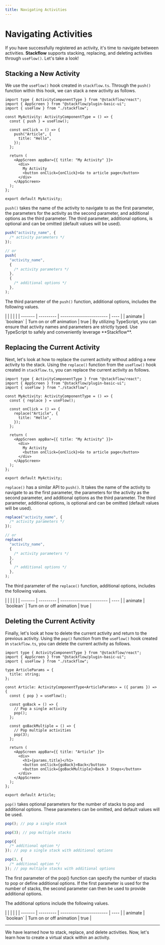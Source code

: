 ```yaml
---
title: Navigating Activities
---
```



# Navigating Activities

If you have successfully registered an activity, it's time to navigate between activities. **Stackflow** supports stacking, replacing, and deleting activities through `useFlow()`. Let's take a look!

## Stacking a New Activity

We use the `useFlow()` hook created in `stackflow.ts`. Through the `push()` function within this hook, we can stack a new activity as follows.

```tsx showLineNumbers filename="MyActivity.tsx" copy /push/
import type { ActivityComponentType } from "@stackflow/react";
import { AppScreen } from "@stackflow/plugin-basic-ui";
import { useFlow } from "./stackflow";

const MyActivity: ActivityComponentType = () => {
  const { push } = useFlow();

  const onClick = () => {
    push("Article", {
      title: "Hello",
    });
  };

  return (
    <AppScreen appBar={{ title: "My Activity" }}>
      <div>
        My Activity
        <button onClick={onClick}>Go to article page</button>
      </div>
    </AppScreen>
  );
};

export default MyActivity;
```

`push()` takes the name of the activity to navigate to as the first parameter, the parameters for the activity as the second parameter, and additional options as the third parameter. The third parameter, additional options, is optional and can be omitted (default values will be used).

```ts
push("activity_name", {
  /* activity parameters */
});

// or
push(
  "activity_name",
  {
    /* activity parameters */
  },
  {
    /* additional options */
  },
);
```

The third parameter of the `push()` function, additional options, includes the following values.

<APITable hasDefaultValue>
|         |           |                          |      |
| ------- | --------- | ------------------------ | ---- |
| animate | `boolean` | Turn on or off animation | true |
</APITable>

<Callout emoji="💡">
  By utilizing TypeScript, you can ensure that activity names and parameters are strictly typed. Use TypeScript to safely and conveniently leverage **Stackflow**.
</Callout>

## Replacing the Current Activity

Next, let's look at how to replace the current activity without adding a new activity to the stack. Using the `replace()` function from the `useFlow()` hook created in `stackflow.ts`, you can replace the current activity as follows.

```tsx showLineNumbers filename="MyActivity.tsx" copy /replace/
import type { ActivityComponentType } from "@stackflow/react";
import { AppScreen } from "@stackflow/plugin-basic-ui";
import { useFlow } from "./stackflow";

const MyActivity: ActivityComponentType = () => {
  const { replace } = useFlow();

  const onClick = () => {
    replace("Article", {
      title: "Hello",
    });
  };

  return (
    <AppScreen appBar={{ title: "My Activity" }}>
      <div>
        My Activity
        <button onClick={onClick}>Go to article page</button>
      </div>
    </AppScreen>
  );
};

export default MyActivity;
```

`replace()` has a similar API to `push()`. It takes the name of the activity to navigate to as the first parameter, the parameters for the activity as the second parameter, and additional options as the third parameter. The third parameter, additional options, is optional and can be omitted (default values will be used).

```ts
replace("activity_name", {
  /* activity parameters */
});

// or
replace(
  "activity_name",
  {
    /* activity parameters */
  },
  {
    /* additional options */
  },
);
```

The third parameter of the `replace()` function, additional options, includes the following values.

<APITable hasDefaultValue>
|         |           |                          |      |
| ------- | --------- | ------------------------ | ---- |
| animate | `boolean` | Turn on or off animation | true |
</APITable>

## Deleting the Current Activity

Finally, let's look at how to delete the current activity and return to the previous activity. Using the `pop()` function from the `useFlow()` hook created in `stackflow.ts`, you can delete the current activity as follows.

```tsx showLineNumbers filename="Article.tsx" copy /pop/
import type { ActivityComponentType } from "@stackflow/react";
import { AppScreen } from "@stackflow/plugin-basic-ui";
import { useFlow } from "./stackflow";

type ArticleParams = {
  title: string;
};

const Article: ActivityComponentType<ArticleParams> = ({ params }) => {
  const { pop } = useFlow();

  const goBack = () => {
    // Pop a single activity
    pop();
  };

  const goBackMultiple = () => {
    // Pop multiple activities
    pop(3);
  };

  return (
    <AppScreen appBar={{ title: "Article" }}>
      <div>
        <h1>{params.title}</h1>
        <button onClick={goBack}>Back</button>
        <button onClick={goBackMultiple}>Back 3 Steps</button>
      </div>
    </AppScreen>
  );
};

export default Article;
```

`pop()` takes optional parameters for the number of stacks to pop and additional options. These parameters can be omitted, and default values will be used.

```ts
pop(); // pop a single stack

pop(3); // pop multiple stacks

pop({
  /* additional option */
}); // pop a single stack with additional options

pop(3, {
  /* additional option */
}); // pop multiple stacks with additional options
```

The first parameter of the pop() function can specify the number of stacks to pop or define additional options. If the first parameter is used for the number of stacks, the second parameter can then be used to provide additional options.

The additional options include the following values.

<APITable hasDefaultValue>
|         |           |                          |      |
| ------- | --------- | ------------------------ | ---- |
| animate | `boolean` | Turn on or off animation | true |
</APITable>

---

We have learned how to stack, replace, and delete activities. Now, let's learn how to create a virtual stack within an activity.
